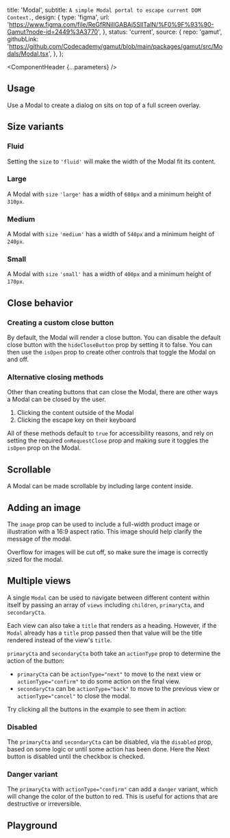


  title: 'Modal',
  subtitle: `A simple Modal portal to escape current DOM Context.`,
  design: {
    type: 'figma',
    url: 'https://www.figma.com/file/ReGfRNillGABAj5SlITalN/%F0%9F%93%90-Gamut?node-id=2449%3A3770',
  },
  status: 'current',
  source: {
    repo: 'gamut',
    githubLink:
      'https://github.com/Codecademy/gamut/blob/main/packages/gamut/src/Modals/Modal.tsx',
  },
};

<Meta of={ModalStories} />

<ComponentHeader {...parameters} />

## Usage

Use a Modal to create a dialog on sits on top of a full screen overlay.

## Size variants

### Fluid

Setting the `size` to `'fluid'` will make the width of the Modal fit its content.

<Canvas of={ModalStories.Fluid} />

### Large

A Modal with `size` `'large'` has a width of `680px` and a minimum height of `310px`.

<Canvas of={ModalStories.Large} />

### Medium

A Modal with `size` `'medium'` has a width of `540px` and a minimum height of `240px`.

<Canvas of={ModalStories.Medium} />

### Small

A Modal with `size` `'small'` has a width of `400px` and a minimum height of `170px`.

<Canvas of={ModalStories.Small} />

## Close behavior

### Creating a custom close button

By default, the Modal will render a close button.
You can disable the default close button with the `hideCloseButton` prop by setting it to false.
You can then use the `isOpen` prop to create other controls that toggle the Modal on and off.

<Canvas of={ModalStories.CustomClose} />

### Alternative closing methods

Other than creating buttons that can close the Modal, there are other ways a Modal can be closed by the user.

1. Clicking the content outside of the Modal
2. Clicking the escape key on their keyboard

All of these methods default to `true` for accessibility reasons, and rely on setting the required `onRequestClose` prop and making sure it toggles the `isOpen` prop on the Modal.

<Canvas of={ModalStories.ClickOutside} />

## Scrollable

A Modal can be made scrollable by including large content inside.

<Canvas of={ModalStories.Scrollable} />

## Adding an image

The `image` prop can be used to include a full-width product image or illustration with a 16:9 aspect ratio. This image should help clarify the message of the modal.

Overflow for images will be cut off, so make sure the image is correctly sized for the modal.

<Canvas of={ModalStories.WithImage} />

## Multiple views

A single `Modal` can be used to navigate between different content within itself by passing an array of `views` including `children`, `primaryCta`, and `secondaryCta`.

Each view can also take a `title` that renders as a heading. However, if the `Modal` already has a `title` prop passed then that value will be the title rendered instead of the view's `title`.

`primaryCta` and `secondaryCta` both take an `actionType` prop to determine the action of the button:

- `primaryCta` can be `actionType="next"` to move to the next view or `actionType="confirm"` to do some action on the final view.
- `secondaryCta` can be `actionType="back"` to move to the previous view or `actionType="cancel"` to close the modal.

Try clicking all the buttons in the example to see them in action:

<Canvas of={ModalStories.MultipleViews} />

### Disabled

The `primaryCta` and `secondaryCta` can be disabled, via the `disabled` prop, based on some logic or until some action has been done. Here the Next button is disabled until the checkbox is checked.

<Canvas of={ModalStories.MultipleViewsDisabled} />

### Danger variant

The `primaryCta` with `actionType="confirm"` can add a `danger` variant, which will change the color of the button to red. This is useful for actions that are destructive or irreversible.

<Canvas of={ModalStories.MultipleViewsDanger} />

## Playground

<Canvas sourceState="shown" of={ModalStories.Default} />

<Controls />
